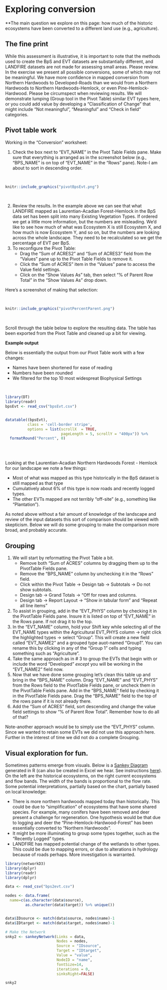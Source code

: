 # Exploring conversion {#conversion}

**The main question we explore on this page: how much of the historic ecosystems have been converted to a different land use (e.g., agriculture).  

## The fine print
While this assessment is illustrative, it is important to note that the methods used to create the BpS and EVT datasets are substantially different, and LANDFIRE datasets are not made for assessing small areas.  Please review.  In the exercise we present all possible conversions, some of which may not be meaningful.  We have more confidence in mapped conversion from Northern Hardwoods to Developed-Roads than we would from a Northern Hardwoods to Northern Hardwoods-Hemlock, or even Pine-Hemlock-Hardwood.  Please be circumspect when reviewing results.  We will demonstrate lumping (Group tool in the Pivot Table) similar EVT types here, or you could add value by developing a "Classification of Change" that might include "Not meaningful", "Meaningful" and "Check in field" categories.  


## Pivot table work
Working in the "Conversion" worksheet:

1. Check the box next to "EVT_NAME" in the Pivot Table Fields pane.  Make sure that everything is arranged as in the screenshot below (e.g., "BPS_NAME" is on top of "EVT_NAME" in the "Rows" pane).  Note-I am about to sort in descending order.

<br>

```r
knitr::include_graphics("pivotBpsEvt.png")

```

<br>

2. Review the results. In the example above we can see that what LANDFIRE mapped as Laurentian-Acadian Forest-Hemlock in the BpS data set has been split into many Existing Vegetation Types.  If ordered we get a little more information, but the numbers are misleading.  We'd like to see how much of what was Ecosystem X is still Ecosystem X, and how much is now Ecosystem Y, and so on, but the numbers are looking across the whole landscape.  They need to be recalculated so we get the percentage of EVT per BpS.
3. To reconfigure the Pivot Table:
    * Drag the "Sum of ACRES2" and "Sum of ACRES3" field from the "Values" pane up to the Pivot Table Fields to remove it.
    * Click the "Sum of ACRES" item in the "Values" pane to access the Value field settings.
    * Click on the "Show Values As" tab, then select "% of Parent Row Total" in the "Show Values As" drop down.  
    
Here's a screenshot of making that selection:

<br>

```r
knitr::include_graphics("pivotPercentParent.png")

```

<br>


Scroll through the table below to explore the resulting data.  The table has been exported from the Pivot Table and cleaned up a bit for viewing.  


**Example output**

Below is essentially the output from our Pivot Table work with a few changes:

* Names have been shortened for ease of reading
* Numbers have been rounded
* We filtered for the top 10 most widespreat Biophysical Settings

<br>

```r
library(DT)
library(readr)
bpsEvt <- read_csv("bpsEvt.csv")


datatable((bpsEvt), 
          class = 'cell-border stripe',
          options = list(scrollX  = TRUE, 
                         pageLength = 5, scrollY = "400px")) %>%
  formatRound("Percent", 0)
```

<br>
<br>

Looking at the Laurentian-Acadian Northern Hardwoods Forest - Hemlock for our landscape we note a few things:

* Most of what was mapped as this type historically in the BpS dataset is still mapped as that type
* Cumulatively about 6% of this type is now roads and recently logged types.
* The other EVTs mapped are not terribly "off-site" (e.g., something like "Plantation").  


As noted above without a fair amount of knowledge of the landscape and review of the input datasets this sort of comparison should be viewed with skepticism.  Below we will do some grouping to make the comparison more broad, and probably accurate.

## Grouping
1. We will start by reformatting the Pivot Table a bit.  
    * Remove both "Sum of ACRES" columns by dragging them up to the PivotTable Fields pane.
    * Remove the "BPS_NAME" column by unchecking it in the "Rows" field. 
    * Click within the Pivot Table -> Design tab -> Subtotals -> Do not show subtotals.
    * Design tab -> Grand Totals -> "Off for rows and columns.
    * Design tab -> Report Layout -> "Show in tabular form" and "Repeat all line items"
2. To assist in grouping, add in the "EVT_PHYS" column by checking it in the PivotTable Fields pane.  Insure it is listed on top of "EVT_NAME" in the Rows pane.  If not drag it to the top.
3. In the "EVT_NAME" column, hold your Shift key while selecting all of the EVT_NAME types within the Agricultural EVT_PHYS column -> right click the highlighted types -> select "Group".  This will create a new field called "EVT_NAME2" and a grouped type auot-named "Group1".  You can rename this by clicking in any of the "Group 1" cells and typing something such as "Agriculture". 
4. Take the same approach as in # 3 to group the EVTs that begin with or include the word "Developed" *except* you will be working in the "EVT_NAME2" field now.
5. Now that we have done some grouping let's clean this table up and bring in the "BPS_NAME" column.  Drag "EVT_NAME" and "EVT_PHYS" from the Rows field to the PivotTable Fields pane, or uncheck them in the PivotTable Fields pane.   Add in the "BPS_NAME" field by checking it in the PivotTable Fields pane. Drag the "BPS_NAME" field to the top of the rows pane if it is not already there.
6. Add the "Sum of ACRES" field, sort descending and change the value field settings to show "% of Parent Row Total". Remember how to do all of that?
  

Note-another approach would be to simply use the "EVT_PHYS" column.  Since we wanted to retain some EVTs we did not use this approach here. Further in the interest of time we did not do a complete Grouping.  


## Visual exploration for fun. 

Sometimes patterns emerge from visuals.  Below is a [Sankey Diagram](https://en.wikipedia.org/wiki/Sankey_diagram) generated in R (can also be created in Excel we hear.  See instructions [here](https://mychartguide.com/how-to-draw-sankey-diagram-in-excel/)).  On the left are the historical ecosystems, on the right current ecosystems and flow bands.  The width of the bands is proportional to the flow rate.  Some potential interpretations, partially based on the chart, partially based on local knowledge:

* There is more northern hardwoods mapped today than historically.  This could be due to "simplification" of ecosystems that have some shared species.  For example, many conifers have been removed and deer present a challenge for regeneration.  One hypothesis would be that due to logging and deer the "Pine-Hemlock-Hardwood-Forest" has been essentially converted to "Northern Hardwoods".
* It might be more illuminating to group some types together, such as the "Recently Logged" types.
* LANDFIRE has mapped potential change of the wetlands to other types.  This could be due to mapping errors, or due to alterations in hydrology because of roads perhaps.  More investigation is warranted.

```r

library(networkD3)
library(dplyr)
library(readr)
library(dplyr)

data <- read_csv("bps2evt.csv")

nodes <- data.frame(
  name=c(as.character(data$source), 
         as.character(data$target)) %>% unique())


data$IDsource <- match(data$source, nodes$name)-1 
data$IDtarget <- match(data$target, nodes$name)-1

# Make the Network
snky2 <- sankeyNetwork(Links = data, 
                       Nodes = nodes,
                       Source = "IDsource", 
                       Target = "IDtarget",
                       Value = "value", 
                       NodeID = "name", 
                       fontSize=14,
                       iterations = 0,
                       sinksRight=FALSE)

snky2


```

